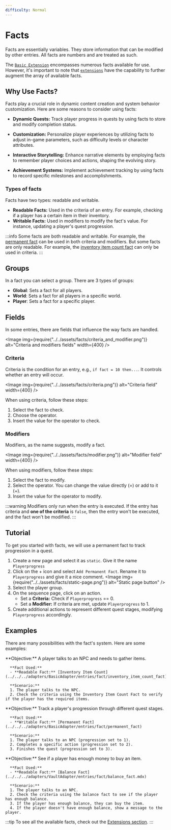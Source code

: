 ```yaml
---
difficulty: Normal
---
```



# Facts

Facts are essentially variables. They store information that can be modified by other entries. All facts are numbers and are treated as such.

The [`Basic Extension`](../../../adapters/BasicAdapter/BasicAdapter.mdx) encompasses numerous facts available for use. However, it's important to note that [`extensions`](../../../adapters/README.mdx) have the capability to further augment the array of available facts.

## Why Use Facts?

Facts play a crucial role in dynamic content creation and system behavior customization. Here are some reasons to consider using facts:

- **Dynamic Quests:** Track player progress in quests by using facts to store and modify completion status.

- **Customization:** Personalize player experiences by utilizing facts to adjust in-game parameters, such as difficulty levels or character attributes.

- **Interactive Storytelling:** Enhance narrative elements by employing facts to remember player choices and actions, shaping the evolving story.

- **Achievement Systems:** Implement achievement tracking by using facts to record specific milestones and accomplishments.

### Types of facts

Facts have two types: readable and writable.

- **Readable Facts:** Used in the criteria of an entry. For example, checking if a player has a certain item in their inventory.
- **Writable Facts:** Used in modifiers to modify the fact's value. For instance, updating a player's quest progression.

:::info
Some facts are both readable and writable. For example, the [permanent fact](../../../adapters/BasicAdapter/entries/fact/permanent_fact) can be used in both criteria and modifiers.
But some facts are only readable. For example, the [inventory item count fact](../../../adapters/BasicAdapter/entries/fact/inventory_item_count_fact) can only be used in criteria.
:::

## Groups

In a fact you can select a group. There are 3 types of groups:

- **Global**: Sets a fact for all players.
- **World**: Sets a fact for all players in a specific world.
- **Player**: Sets a fact for a specific player.

## Fields

In some entries, there are fields that influence the way facts are handled.

<Image img={require("../../assets/facts/criteria_and_modifier.png")} alt="Criteria and modifiers fields" width={400} />

### Criteria

Criteria is the condition for an entry, e.g., `if fact = 10 then...`. It controls whether an entry will occur.

<Image img={require("../../assets/facts/criteria.png")} alt="Criteria field" width={400} />

When using criteria, follow these steps:

1. Select the fact to check.
2. Choose the operator.
3. Insert the value for the operator to check.

### Modifiers

Modifiers, as the name suggests, modify a fact.

<Image img={require("../../assets/facts/modifier.png")} alt="Modifier field" width={400} />

When using modifiers, follow these steps:

1. Select the fact to modify.
2. Select the operator. You can change the value directly (=) or add to it (+).
3. Insert the value for the operator to modify.

:::warning
Modifiers only run when the entry is executed.
If the entry has criteria and **one of the criteria** is `false`, then the entry won't be executed, and the fact won't be modified.
:::

## Tutorial

To get you started with facts, we will use a permanent fact to track progression in a quest.

1. Create a new page and select it as `static`. Give it the name `Playerprogress`
2. Click on the + icon and select `Add Permanent Fact`. Rename it to `Playerprogress` and give it a nice comment.
    <Image img={require("../../assets/facts/static-page.png")} alt="Static page button" />
3. Select the player group.
4. On the sequence page, click on an action.
   - Set a **Criteria:** Check if `Playerprogress` == 0.
   - Set a **Modifier:** If criteria are met, update `Playerprogress` to 1.
5. Create additional actions to represent different quest stages, modifying `Playerprogress` accordingly.

## Examples

There are many possibilities with the fact's system. Here are some examples:

<Tabs groupId="example" queryString>
   <TabItem value="Gathering Items Quest" label="Gathering Items Quest" default>
      **Objective:** A player talks to an NPC and needs to gather items.

      **Fact Used:**
      - **Readable Fact:** [Inventory Item Count](../../../adapters/BasicAdapter/entries/fact/inventory_item_count_fact)

      **Scenario:**
      1. The player talks to the NPC.
      2. Check the criteria using the Inventory Item Count Fact to verify if the player has the required items.

   </TabItem>
   <TabItem value="Progression Tracking" label="Progression Tracking">
      **Objective:** Track a player's progression through different quest stages.

      **Fact Used:**
      - **Writable Fact:** [Permanent Fact](../../../adapters/BasicAdapter/entries/fact/permanent_fact)

      **Scenario:**
      1. The player talks to an NPC (progression set to 1).
      2. Completes a specific action (progression set to 2).
      3. Finishes the quest (progression set to 3).

   </TabItem>
   <TabItem value="Balance check" label="Balance check">
      **Objective:** See if a player has enough money to buy an item.

      **Fact Used:**
      - **Readable Fact:** [Balance Fact](../../../adapters/VaultAdapter/entries/fact/balance_fact.mdx)

      **Scenario:**
      1. The player talks to an NPC.
      2. Check the criteria using the balance fact to see if the player has enough balance.
      3. If the player has enough balance, they can buy the item.
      4. If the player doesn't have enough balance, show a message to the player.

   </TabItem>
</Tabs>

:::tip
To see all the available facts, check out the [Extensions section](../../../adapters/README.mdx).
:::
